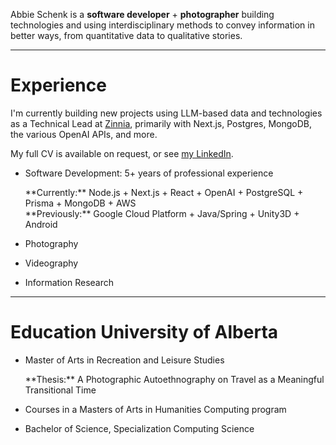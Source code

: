 
Abbie Schenk is a **software developer** + **photographer** building technologies and using interdisciplinary methods to convey information in better ways, from quantitative data to qualitative stories.

<div class="flex flex-col items-center">
    <IconList black />
</div>

---

# Experience

I'm currently building new projects using LLM-based data and technologies as a Technical Lead at [Zinnia](https://zinnia.com/), primarily with Next.js, Postgres, MongoDB, the various OpenAI APIs, and more.

My full CV is available on request, or see [my LinkedIn](https://www.linkedin.com/in/abbie-schenk/).

-   Software Development: 5+ years of professional experience

    <div class="text-sm">**Currently:** Node.js + Next.js + React + OpenAI + PostgreSQL + Prisma + MongoDB + AWS</div>
    <div class="text-sm">**Previously:** Google Cloud Platform + Java/Spring + Unity3D + Android </div>

-   Photography
-   Videography
-   Information Research

---

# Education <span class="text-sm">University of Alberta</span>

-   Master of Arts in Recreation and Leisure Studies

    <div class="text-sm">**Thesis:** A Photographic Autoethnography on Travel as a Meaningful Transitional Time</div>

-   Courses in a Masters of Arts in Humanities Computing program
-   Bachelor of Science, Specialization Computing Science
